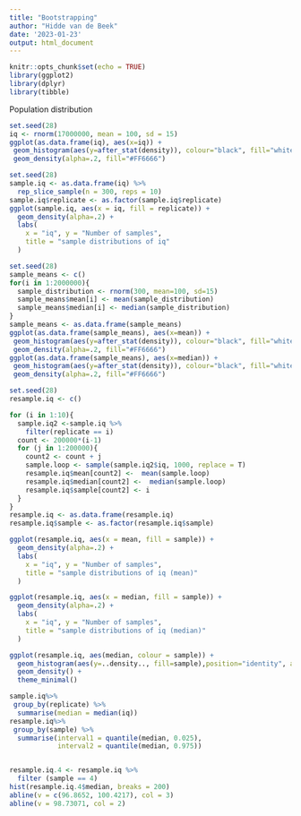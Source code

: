```yaml
---
title: "Bootstrapping"
author: "Hidde van de Beek"
date: '2023-01-23'
output: html_document
---
```


```r
knitr::opts_chunk$set(echo = TRUE)
library(ggplot2)
library(dplyr)
library(tibble)
```


Population distribution
```r
set.seed(28)
iq <- rnorm(17000000, mean = 100, sd = 15)
ggplot(as.data.frame(iq), aes(x=iq)) + 
 geom_histogram(aes(y=after_stat(density)), colour="black", fill="white", bins = 100)+
 geom_density(alpha=.2, fill="#FF6666") 
```


```r
set.seed(28)
sample.iq <- as.data.frame(iq) %>%
  rep_slice_sample(n = 300, reps = 10)
sample.iq$replicate <- as.factor(sample.iq$replicate)
ggplot(sample.iq, aes(x = iq, fill = replicate)) +
  geom_density(alpha=.2) +
  labs(
    x = "iq", y = "Number of samples",
    title = "sample distributions of iq"
  )
```
```r
set.seed(28)
sample_means <- c()
for(i in 1:2000000){
  sample_distribution <- rnorm(300, mean=100, sd=15)
  sample_means$mean[i] <- mean(sample_distribution)
  sample_means$median[i] <- median(sample_distribution)
}
sample_means <- as.data.frame(sample_means)
ggplot(as.data.frame(sample_means), aes(x=mean)) + 
 geom_histogram(aes(y=after_stat(density)), colour="black", fill="white", bins = 100)+
 geom_density(alpha=.2, fill="#FF6666") 
ggplot(as.data.frame(sample_means), aes(x=median)) + 
 geom_histogram(aes(y=after_stat(density)), colour="black", fill="white", bins = 100)+
 geom_density(alpha=.2, fill="#FF6666") 
```


```r
set.seed(28)
resample.iq <- c()

for (i in 1:10){
  sample.iq2 <-sample.iq %>%
    filter(replicate == i)
  count <- 200000*(i-1)
  for (j in 1:200000){
    count2 <- count + j 
    sample.loop <- sample(sample.iq2$iq, 1000, replace = T)
    resample.iq$mean[count2] <-  mean(sample.loop)
    resample.iq$median[count2] <-  median(sample.loop)
    resample.iq$sample[count2] <- i
  }
}
resample.iq <- as.data.frame(resample.iq)
resample.iq$sample <- as.factor(resample.iq$sample)

ggplot(resample.iq, aes(x = mean, fill = sample)) +
  geom_density(alpha=.2) +
  labs(
    x = "iq", y = "Number of samples",
    title = "sample distributions of iq (mean)"
  )

ggplot(resample.iq, aes(x = median, fill = sample)) +
  geom_density(alpha=.2) +
  labs(
    x = "iq", y = "Number of samples",
    title = "sample distributions of iq (median)"
  )
```
```r
ggplot(resample.iq, aes(median, colour = sample)) + 
  geom_histogram(aes(y=..density.., fill=sample),position="identity", alpha=0.2, binwidth = 0.1, ) +
  geom_density() +
  theme_minimal() 
```

```r
sample.iq%>%
 group_by(replicate) %>%
  summarise(median = median(iq))
resample.iq%>%
 group_by(sample) %>%
  summarise(interval1 = quantile(median, 0.025),
            interval2 = quantile(median, 0.975))


resample.iq.4 <- resample.iq %>%
  filter (sample == 4)
hist(resample.iq.4$median, breaks = 200)
abline(v = c(96.8652, 100.4217), col = 3)
abline(v = 98.73071, col = 2)
```



